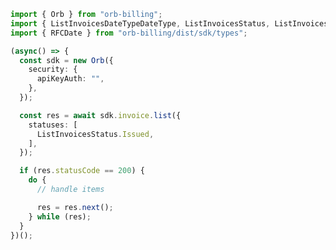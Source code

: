 ```typescript List.ts
import { Orb } from "orb-billing";
import { ListInvoicesDateTypeDateType, ListInvoicesStatus, ListInvoicesStatusStatus } from "orb-billing/dist/sdk/models/operations";
import { RFCDate } from "orb-billing/dist/sdk/types";

(async() => {
  const sdk = new Orb({
    security: {
      apiKeyAuth: "",
    },
  });

  const res = await sdk.invoice.list({
    statuses: [
      ListInvoicesStatus.Issued,
    ],
  });

  if (res.statusCode == 200) {
    do {
      // handle items

      res = res.next();
    } while (res);
  }
})();
```
